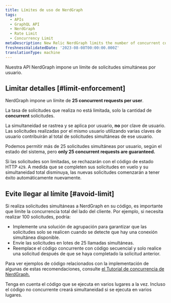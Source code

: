 ```yaml
---
title: Límites de uso de NerdGraph
tags:
  - APIs
  - GraphQL API
  - NerdGraph
  - Rate Limit
  - Concurrency Limit
metaDescription: New Relic NerdGraph limits the number of concurrent connections users make.
freshnessValidatedDate: '2023-08-08T00:00:00.000Z'
translationType: machine
---
```


Nuestra API NerdGraph impone un límite de solicitudes simultáneas por usuario.

## Limitar detalles [#limit-enforcement]

NerdGraph impone un límite de <DoNotTranslate>**25 concurrent requests per user**</DoNotTranslate>.

La tasa de solicitudes que realiza no está limitada, solo la cantidad de <DoNotTranslate>**concurrent**</DoNotTranslate> solicitudes.

La simultaneidad se rastrea y se aplica por usuario, **no** por clave de usuario. Las solicitudes realizadas por el mismo usuario utilizando varias claves de usuario contribuirán al total de solicitudes simultáneas de ese usuario.

Podemos permitir más de 25 solicitudes simultáneas por usuario, según el estado del sistema, pero <DoNotTranslate>**only 25 concurrent requests are guaranteed.**</DoNotTranslate>

Si las solicitudes son limitadas, se rechazarán con el código de estado HTTP `429`. A medida que se completen sus solicitudes en vuelo y su simultaneidad total disminuya, las nuevas solicitudes comenzarán a tener éxito automáticamente nuevamente.

## Evite llegar al límite [#avoid-limit]

Si realiza solicitudes simultáneas a NerdGraph en su código, es importante que limite la concurrencia total del lado del cliente. Por ejemplo, si necesita realizar 100 solicitudes, podría:

* Implemente una solución de agrupación para garantizar que las solicitudes solo se realicen cuando se detecte que hay una conexión simultánea disponible.
* Envíe las solicitudes en lotes de 25 llamadas simultáneas.
* Reemplace el código concurrente con código secuencial y solo realice una solicitud después de que se haya completado la solicitud anterior.

Para ver ejemplos de código relacionados con la implementación de algunas de estas recomendaciones, consulte [el Tutorial de concurrencia de NerdGraph.](/docs/apis/nerdgraph/examples/nerdgraph-concurrency-tutorial)

Tenga en cuenta el código que se ejecuta en varios lugares a la vez. Incluso el código no concurrente creará simultaneidad si se ejecuta en varios lugares.